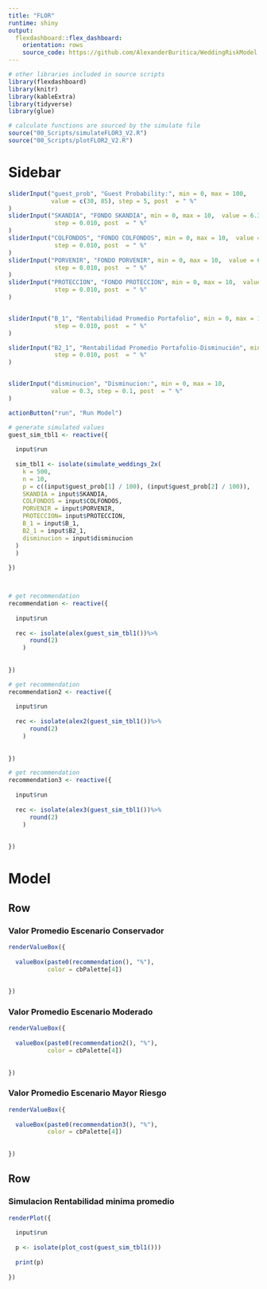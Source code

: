 ```yaml
---
title: "FLOR"
runtime: shiny
output: 
  flexdashboard::flex_dashboard:
    orientation: rows
    source_code: https://github.com/AlexanderBuritica/WeddingRiskModel
---
```


```r
# other libraries included in source scripts
library(flexdashboard)
library(knitr)
library(kableExtra)
library(tidyverse)
library(glue)

# calculate functions are sourced by the simulate file
source("00_Scripts/simulateFLOR3_V2.R")
source("00_Scripts/plotFLOR2_V2.R")
```

Sidebar {.sidebar}
======================================================================

```r
sliderInput("guest_prob", "Guest Probability:", min = 0, max = 100, 
            value = c(30, 85), step = 5, post  = " %"
)
sliderInput("SKANDIA", "FONDO SKANDIA", min = 0, max = 10,  value = 6.37, 
             step = 0.010, post  = " %"
)
sliderInput("COLFONDOS", "FONDO COLFONDOS", min = 0, max = 10,  value = 6.11, 
             step = 0.010, post  = " %"
)
sliderInput("PORVENIR", "FONDO PORVENIR", min = 0, max = 10,  value = 6.11, 
             step = 0.010, post  = " %"
)
sliderInput("PROTECCION", "FONDO PROTECCION", min = 0, max = 10,  value = 5.89, 
             step = 0.010, post  = " %"
)


sliderInput("B_1", "Rentabilidad Promedio Portafolio", min = 0, max = 10,  value = 7.193676, 
             step = 0.010, post  = " %"
)

sliderInput("B2_1", "Rentabilidad Promedio Portafolio-Disminución", min = 0, max = 10,  value = 4.635025, 
             step = 0.010, post  = " %"
)


sliderInput("disminucion", "Disminucion:", min = 0, max = 10, 
            value = 0.3, step = 0.1, post  = " %"
)

actionButton("run", "Run Model")
```

```r
# generate simulated values
guest_sim_tbl1 <- reactive({
  
  input$run
  
  sim_tbl1 <- isolate(simulate_weddings_2x(
    k = 500,
    n = 10,
    p = c((input$guest_prob[1] / 100), (input$guest_prob[2] / 100)),
    SKANDIA = input$SKANDIA, 
    COLFONDOS = input$COLFONDOS, 
    PORVENIR = input$PORVENIR, 
    PROTECCION= input$PROTECCION,
    B_1 = input$B_1, 
    B2_1 = input$B2_1, 
    disminucion = input$disminucion
  )
  )
  
})



# get recommendation
recommendation <- reactive({
  
  input$run
  
  rec <- isolate(alex(guest_sim_tbl1())%>%
      round(2)
    )
  
  
})

# get recommendation
recommendation2 <- reactive({
  
  input$run
  
  rec <- isolate(alex2(guest_sim_tbl1())%>%
      round(2)
    )
  
  
})

# get recommendation
recommendation3 <- reactive({
  
  input$run
  
  rec <- isolate(alex3(guest_sim_tbl1())%>%
      round(2)
    )
  
  
})


```






Model
======================================================================

Row
-----------------------------------------------------------------------

### Valor Promedio Escenario Conservador

```r
renderValueBox({
  
  valueBox(paste0(recommendation(), "%"),
           color = cbPalette[4])
  
  
})
```

### Valor Promedio Escenario Moderado


```r
renderValueBox({
  
  valueBox(paste0(recommendation2(), "%"),
           color = cbPalette[4])
  
  
})
```

### Valor Promedio Escenario Mayor Riesgo

```r
renderValueBox({
  
  valueBox(paste0(recommendation3(), "%"),
           color = cbPalette[4])
  
  
})
```



Row
-----------------------------------------------------------------------



### Simulacion Rentabilidad minima promedio

```r
renderPlot({
  
  input$run
  
  p <- isolate(plot_cost(guest_sim_tbl1()))
  
  print(p)
  
})
```

